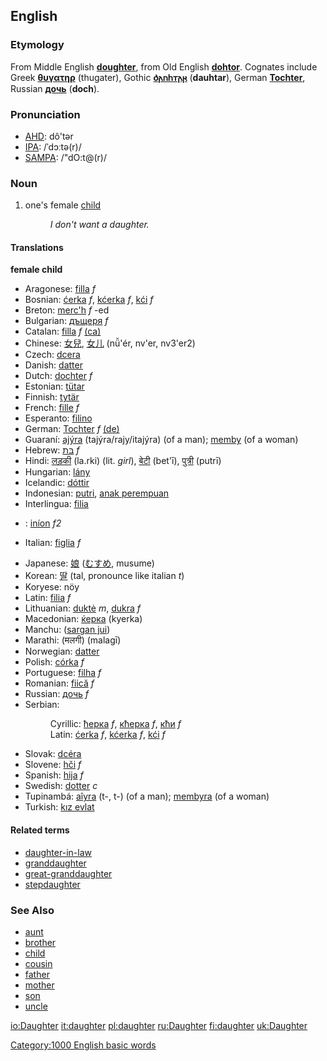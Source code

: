 ==English==
===Etymology===
From Middle English '''[[doughter]]''', from Old English '''[[dohtor]]'''. Cognates include Greek '''[[θυγατηρ]]''' (thugater), Gothic '''[[𐌳𐌰𐌿𐌷𐍄𐌰𐍂]]''' ('''dauhtar'''), German '''[[Tochter]]''', Russian '''[[дочь]]''' ('''doch''').

===Pronunciation===
*[[w:AHD|AHD]]: dô'tər
*[[w:IPA|IPA]]: /ˈdɔːtə(r)/
*[[w:SAMPA|SAMPA]]: /"dO:t@(r)/

===Noun===
#one's female [[child]]
#:''I don't want a daughter.''

====Translations====
<!--DefA-->'''female child'''
{{top}}
<!--languages from A to I go here-->
*Aragonese: [[filla]] ''f''
*Bosnian: [[ćerka]] ''f'', [[kćerka]] ''f'', [[kći]] ''f''
*Breton: [[merc'h]] ''f'' -ed
*Bulgarian: [[дъщеря]] ''f''
*Catalan: [[filla]] ''f'' [[:ca:filla|(ca)]]
*Chinese: [[女兒]], [[女儿]] (nǚ'ér, nv'er, nv3'er2)
*Czech: [[dcera]]
*Danish: [[datter]]
*Dutch: [[dochter]] ''f''
*Estonian: [[tütar]]
*Finnish: [[tytär]]
*French: [[fille]] ''f''
*Esperanto: [[filino]]
*German: [[Tochter]] ''f'' [[:de:Tochter|(de)]] 
*Guaraní: [[ajýra]] (tajýra/rajy/itajýra) (of a man); [[memby]] (of a woman)
*Hebrew: [[בת|בַּת]] ''f''
*Hindi: [[लड़की]] (la.rki) (lit. ''girl''), [[बेटी]] (bet'ī), [[पुत्री]] (putrī)
*Hungarian: [[lány]]
*Icelandic: [[dóttir]]
*Indonesian: [[putri]], [[anak perempuan]]
*Interlingua: [[filia]]
*{{ga}}: [[iníon]] ''f2''
*Italian: [[figlia]] ''f''
{{mid}}
<!--languages from J to Z go here-->
*Japanese: [[娘]] ([[むすめ]], musume)
*Korean: [[딸]] (tal, pronounce like italian ''t'')
*Koryese: nöy
*Latin: [[filia]] ''f''
*Lithuanian: [[duktė]] ''m'', [[dukra]] ''f''
*Macedonian: [[ќерка]] (kyerka)
*Manchu: ([[sargan jui]])
*Marathi: (मलगी) (malagī)
*Norwegian: [[datter]]
*Polish: [[córka]] ''f''
*Portuguese: [[filha]] ''f''
*Romanian: [[fiică]] ''f''
*Russian: [[дочь]] ''f''
*Serbian:
*:Cyrillic: [[ћерка]] ''f'', [[кћерка]] ''f'', [[кћи]] ''f''
*:Latin: [[ćerka]] ''f'', [[kćerka]] ''f'', [[kći]] ''f''
*Slovak: [[dcéra]]
*Slovene: [[hči]] ''f''
*Spanish: [[hija]] ''f''
*Swedish: [[dotter]] ''c''
*Tupinambá: [[aîyra]] (t-, t-) (of a man); [[membyra]] (of a woman)
*Turkish: [[kız evlat]]
{{bottom}}

====Related terms====
*[[daughter-in-law]]
*[[granddaughter]]
*[[great-granddaughter]]
*[[stepdaughter]]

===See Also===
*[[aunt]]
*[[brother]]
*[[child]]
*[[cousin]]
*[[father]]
*[[mother]]
*[[son]]
*[[uncle]]

[[Category:1000 English basic words]]

[[io:Daughter]]
[[it:daughter]]
[[pl:daughter]]
[[ru:Daughter]]
[[fi:daughter]]
[[uk:Daughter]]